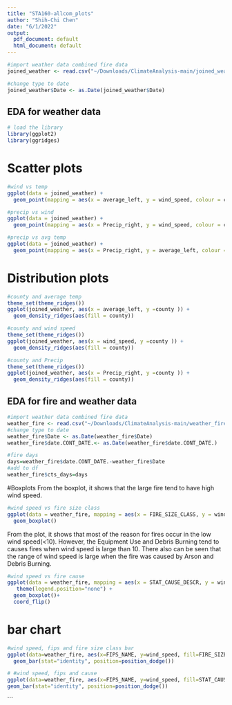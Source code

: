 ```yaml
---
title: "STA160-allcom_plots"
author: "Shih-Chi Chen"
date: "6/1/2022"
output:
  pdf_document: default
  html_document: default
---
```


```r
#import weather data combined fire data
joined_weather <- read.csv("~/Downloads/ClimateAnalysis-main/joined_weather.csv")
```

```r
#change type to date
joined_weather$Date <- as.Date(joined_weather$Date)
```

## EDA for weather data

```r
# load the library
library(ggplot2)
library(ggridges)
```

# Scatter plots
```r
#wind vs temp
ggplot(data = joined_weather) +
  geom_point(mapping = aes(x = average_left, y = wind_speed, colour = county))
```
```r
#precip vs wind
ggplot(data = joined_weather) +
  geom_point(mapping = aes(x = Precip_right, y = wind_speed, colour = county))
```
```r
#precip vs avg temp
ggplot(data = joined_weather) +
  geom_point(mapping = aes(x = Precip_right, y = average_left, colour = county))
```

# Distribution plots
```r
#county and average temp
theme_set(theme_ridges())
ggplot(joined_weather, aes(x = average_left, y =county )) +
  geom_density_ridges(aes(fill = county)) 
```

```r
#county and wind speed
theme_set(theme_ridges())
ggplot(joined_weather, aes(x = wind_speed, y =county )) +
  geom_density_ridges(aes(fill = county)) 
```

```r
#county and Precip
theme_set(theme_ridges())
ggplot(joined_weather, aes(x = Precip_right, y =county )) +
  geom_density_ridges(aes(fill = county)) 
```

## EDA for fire and weather data

```r
#import weather data combined fire data
weather_fire <- read.csv("~/Downloads/ClimateAnalysis-main/weather_fire.csv")
#change type to date
weather_fire$Date <- as.Date(weather_fire$Date)
weather_fire$date.CONT_DATE.<- as.Date(weather_fire$date.CONT_DATE.)

#fire days
days=weather_fire$date.CONT_DATE.-weather_fire$Date
#add to df
weather_fire$cts_days=days
```

#Boxplots 
From the boxplot, it shows that the large fire tend to have high wind speed.
```r
#wind speed vs fire size class
ggplot(data = weather_fire, mapping = aes(x = FIRE_SIZE_CLASS, y = wind_speed)) + 
  geom_boxplot()
```

From the plot, it shows that most of the reason for fires occur in the low wind speed(<10). However, the Equipment Use and Debris Burning tend to causes fires when wind speed is large than 10. There also can be seen that the range of wind speed is large when the fire was caused by  Arson and Debris Burning.

```r
#wind speed vs fire cause
ggplot(data = weather_fire, mapping = aes(x = STAT_CAUSE_DESCR, y = wind_speed)) + 
   theme(legend.position="none") +
  geom_boxplot()+
  coord_flip()
```

# bar chart
```r
#wind speed, fips and fire size class bar
ggplot(data=weather_fire, aes(x=FIPS_NAME, y=wind_speed, fill=FIRE_SIZE_CLASS)) +
  geom_bar(stat="identity", position=position_dodge())
```

```r
# #wind speed, fips and cause
ggplot(data=weather_fire, aes(x=FIPS_NAME, y=wind_speed, fill=STAT_CAUSE_DESCR)) +
geom_bar(stat="identity", position=position_dodge())

```
```



